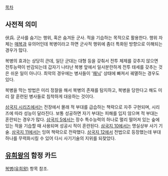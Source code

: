 [[목차]]

== 사전적 의미 == 
伏兵. 군사를 숨기는 행위, 혹은 숨겨둔 군사. 적을 기습하는 목적으로 활용한다. 
행위 자체는 [[매복]]과 유의어인데 복병이라고 하면 군사적 행위에 좀더 특화된 방향으로 이해되는 경우가 많다.

복병의 효과는 상당히 큰데, 일단 군대는 대형 등을 갖춰서 전투 체제를 갖추지 않으면 전투능력이 반감되는데 갑자기 나타난 복병 앞에서 일사분란하게 전투 태세를 갖추는 것은 쉬운 일이 아니다. 최악의 경우에는 병사들이 '[[패닉]]' 상태에 빠져서 궤멸하는 경우도 있다.

복병을 막는 방법은 미리 정찰을 해서 복병의 존재를 탐지하고, 복병을 당한다고 해도 미리 잘 훈련된 병사들로 침착하게 대응하는 것이다.

[[삼국지 시리즈]]에서는 전장에서 몰래 적 부대를 급습하는 책략으로 자주 구현되며, 시리즈에 따라 성능이 달라진다. 보통 성공하면 자기 부대는 피해를 입지 않으며 적 부대는 혼란되는 경우가 많다.
[[삼국지 5]]에서는 장수 특수능력의 하나로 멀리 떨어져 있는 숲에 있는 적을 기습할 때 사용되며 성공시 적이 혼란된다. [[삼국지 10]]에서는 명실상부 사기 기술. [[삼국지 11]]에서는 잉여 책략으로 전략했다. [[삼국지 12]]에서 전법으로 등장했는데 부대 하나를 무력화시킬 수 있어 다시 사기기술의 지위를 되찾았다. 

== [[유희왕]]의 함정 카드 ==
[[복병(유희왕)]] 항목 참조.
